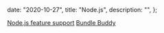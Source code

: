 
  date: "2020-10-27",
  title: "Node.js",
  description: "",
};


[Node.js feature support](https://node.green/)
[Bundle Buddy](https://www.bundle-buddy.com/)
